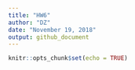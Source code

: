 ```yaml
---
title: "HW6"
author: "DZ"
date: "November 19, 2018"
output: github_document
---
```


```r
knitr::opts_chunk$set(echo = TRUE)
```

